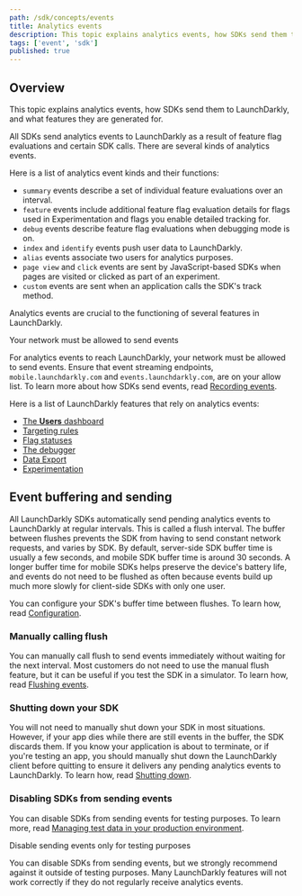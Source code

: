 ```yaml
---
path: /sdk/concepts/events
title: Analytics events
description: This topic explains analytics events, how SDKs send them to LaunchDarkly, and what features they are generated for.
tags: ['event', 'sdk']
published: true
---
```


## Overview

This topic explains analytics events, how SDKs send them to LaunchDarkly, and what features they are generated for.

All SDKs send analytics events to LaunchDarkly as a result of feature flag evaluations and certain SDK calls. There are several kinds of analytics events.

Here is a list of analytics event kinds and their functions:
- `summary` events describe a set of individual feature evaluations over an interval.
- `feature` events include additional feature flag evaluation details for flags used in Experimentation and flags you enable detailed tracking for.
- `debug` events describe feature flag evaluations when debugging mode is on.
- `index` and `identify` events push user data to LaunchDarkly.
- `alias` events associate two users for analytics purposes.
- `page view` and `click` events are sent by JavaScript-based SDKs when pages are visited or clicked as part of an experiment.
- `custom` events are sent when an application calls the SDK's track method.

Analytics events are crucial to the functioning of several features in LaunchDarkly.

<Callout intent="info">
<CalloutTitle>Your network must be allowed to send events</CalloutTitle>
<CalloutDescription>

For analytics events to reach LaunchDarkly, your network must be allowed to send events. Ensure that event streaming endpoints, `mobile.launchdarkly.com` and `events.launchdarkly.com`, are on your allow list. To learn more about how SDKs send events, read [Recording events](/sdk/concepts/contributors-guide#recording-events).

</CalloutDescription>
</Callout>

Here is a list of LaunchDarkly features that rely on analytics events:
- [The **Users** dashboard](/home/users/users-dashboard)
- [Targeting rules](/home/flags/targeting-users)
- [Flag statuses](/home/code/flag-status)
- [The debugger](/home/flags/debugger)
- [Data Export](/home/data-export#exporting-event-data-for-flags-and-environments)
- [Experimentation](/home/about-experimentation/events)

## Event buffering and sending

All LaunchDarkly SDKs automatically send pending analytics events to LaunchDarkly at regular intervals. This is called a flush interval. The buffer between flushes prevents the SDK from having to send constant network requests, and varies by SDK. By default, server-side SDK buffer time is usually a few seconds, and mobile SDK buffer time is around 30 seconds. A longer buffer time for mobile SDKs helps preserve the device's battery life, and events do not need to be flushed as often because events build up much more slowly for client-side SDKs with only one user.

You can configure your SDK's buffer time between flushes. To learn how, read [Configuration](/sdk/features/config).

### Manually calling flush

You can manually call flush to send events immediately without waiting for the next interval. Most customers do not need to use the manual flush feature, but it can be useful if you test the SDK in a simulator. To learn how, read [Flushing events](/sdk/features/flush).

### Shutting down your SDK

You will not need to manually shut down your SDK in most situations. However, if your app dies while there are still events in the buffer, the SDK discards them. If you know your application is about to terminate, or if you're testing an app, you should manually shut down the LaunchDarkly client before quitting to ensure it delivers any pending analytics events to LaunchDarkly. To learn how, read [Shutting down](/sdk/features/shutdown).

### Disabling SDKs from sending events

You can disable SDKs from sending events for testing purposes. To learn more, read [Managing test data in your production environment](/guides/flags/testing-code#managing-test-data-in-your-production-environment).

<Callout intent="alert">
<CalloutTitle>Disable sending events only for testing purposes</CalloutTitle>
<CalloutDescription>

You can disable SDKs from sending events, but we strongly recommend against it outside of testing purposes. Many LaunchDarkly features will not work correctly if they do not regularly receive analytics events.

</CalloutDescription>
</Callout>
